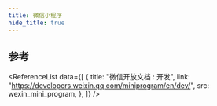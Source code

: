```yaml
---
title: 微信小程序
hide_title: true
---
```



<FeatureIcon src={wexin_mini_program} title="微信小程序" />
<LinkList
  data={[
    {
      title: "配置文件",
      link: "/docs/wexin-mini-program/configuration",
      src: wexin_mini_program,
    },
    {
      title: "自定义组件",
      link: "/docs/wexin-mini-program/custom-components",
      src: wexin_mini_program,
    },
    {
      title: "WXML",
      link: "/docs/wexin-mini-program/wxml",
      src: wexin_mini_program,
    },
    {
      title: "WXSS",
      link: "/docs/wexin-mini-program/wxss",
      src: wexin_mini_program,
    },
    {
      title: "API",
      link: "/docs/wexin-mini-program/api",
      src: wexin_mini_program,
    },
    {
      title: "解决方案",
      link: "/docs/wexin-mini-program/solutions",
      src: wexin_mini_program,
    },
    {
      title: "第三方组件",
      link: "/docs/wexin-mini-program/third-party-components",
      src: wexin_mini_program,
    },
  ]}
/>

## 参考

<ReferenceList
  data={[
    {
      title: "微信开放文档 : 开发",
      link: "https://developers.weixin.qq.com/miniprogram/en/dev/",
      src: wexin_mini_program,
    },
  ]}
/>
